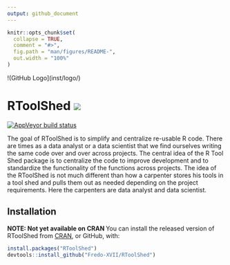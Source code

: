 ```yaml
---
output: github_document
---
```


<!-- README.md is generated from README.Rmd. Please edit that file -->

```r
knitr::opts_chunk$set(
  collapse = TRUE,
  comment = "#>",
  fig.path = "man/figures/README-",
  out.width = "100%"
)
```
!(GitHub Logo](inst/logo/)

<!-- badges: start -->
# RToolShed ![](https://travis-ci.org/Fredo-XVII/RToolShed.svg?branch=master)
[![AppVeyor build status](https://ci.appveyor.com/api/projects/status/github/Fredo-XVII/RToolShed?branch=master&svg=true)](https://ci.appveyor.com/project/Fredo-XVII/RToolShed)
<!-- badges: end -->

The goal of RToolShed is to simplify and centralize re-usable R code.  There are times as a data analyst or a data scientist that we find ourselves writing the same code over and over across projects.  The central idea of the R Tool Shed package is to centralize the code to improve development and to standardize the functionality of the functions across projects. The idea of the RToolShed is not much different than how a carpenter stores his tools in a tool shed and pulls them out as needed depending on the project requirements.  Here the carpenters are data analyst and data scientist.

## Installation

**NOTE: Not yet available on CRAN ** You can install the released version of RToolShed from [CRAN](https://CRAN.R-project.org), or GitHub, with:

``` r
install.packages("RToolShed")
devtools::install_github("Fredo-XVII/RToolShed")
```
